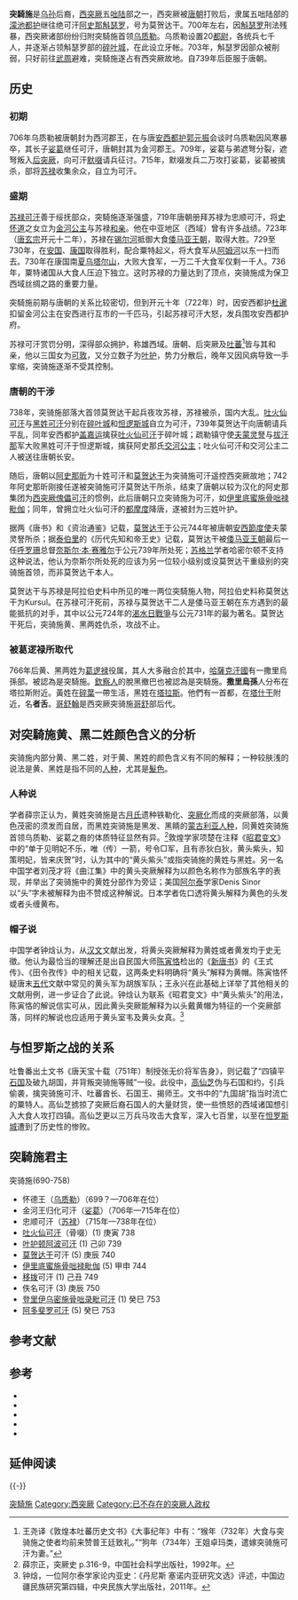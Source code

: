 {{中国历史上的新疆}}

'''突騎施'''是[[乌孙|乌孙]]后裔，[[西突厥|西突厥]]五[[咄陆|咄陆]]部之一，西突厥被[[唐朝|唐朝]]打败后，隶属五咄陆部的[[濛池都护府|濛池都护]]继往绝可汗[[阿史那斛瑟罗|阿史那斛瑟罗]]，号为莫贺达干。700年左右，因[[阿史那斛瑟罗|斛瑟罗]]刑法残暴，西突厥诸部纷纷归附突騎施首领[[乌质勒|乌质勒]]。乌质勒设置20[[都尉|都尉]]，各统兵七千人，并逐渐占领斛瑟罗部的[[碎叶城|碎叶城]]，在此设立牙帐。703年，斛瑟罗因部众被削弱，只好前往[[武周|武周]]避难，突騎施遂占有西突厥故地。自739年后臣服于唐朝。

==历史==
===初期===
706年乌质勒被唐朝封为西河郡王，在与唐[[安西都护府|安西都护]][[郭元振|郭元振]]会谈时乌质勒因风寒暴卒，其长子[[娑葛|娑葛]]继任可汗，唐朝封其为金河郡王。709年，娑葛与弟遮弩分裂，遮弩叛入[[后突厥|后突厥]]，向可汗[[默啜|默啜]]请兵征讨。715年，默啜发兵二万攻打娑葛，娑葛被擒杀，部将[[苏禄可汗|苏禄]]收集余众，自立为可汗。

===盛期===
[[苏禄可汗|苏禄可汗]]善于绥抚部众，突騎施逐渐强盛，719年唐朝册拜苏禄为忠顺可汗，将[[史怀道|史怀道]]之女立为[[金河公主|金河公主]]与苏禄[[和亲|和亲]]。他在中亚地区（西域）曾有许多战绩。723年（[[唐玄宗|唐玄宗]]开元十二年），苏禄在[[锡尔河|锡尔河]]抵御大食[[倭马亚王朝|倭马亚王朝]]，取得大胜。729至730年，在[[安国_(昭武九姓)|安国]]、[[撒馬爾罕|康国]]取得胜利，配合粟特起义，将大食军从[[阿姆河|阿姆河]]以东一扫而去。730年在康国南[[夏乌塔尔山|夏乌塔尔山]]，大败大食军，一万二千大食军仅剩一千人。736年，粟特诸国从大食人压迫下独立。这时苏禄的力量达到了顶点，突骑施成为保卫西域丝绸之路的重要力量。

突騎施前期与唐朝的关系比较密切，但到开元十年（722年）时，因安西都护[[杜暹|杜暹]]扣留金河公主在安西进行互市的一千匹马，引起苏禄可汗大怒，发兵围攻安西都护府。

苏禄可汗赏罚分明，深得部众拥护，称雄西域。唐朝、后突厥及[[吐蕃|吐蕃]]<ref>王尧译《敦煌本吐蕃历史文书》《大事纪年》中有：“猴年（732年）大食与突骑施之使者均前来赞普王廷致礼。”“狗年（734年）王姐卓玛类，遣嫁突骑施可汗为妻。”</ref>皆与其和亲，他以三国女为[[可敦|可敦]]，又分立数子为[[叶护|叶护]]，势力分散后，晚年又因风病导致一手挛缩，突骑施逐渐不受其控制。

===唐朝的干涉===
738年，突骑施部落大首领莫贺达干起兵夜攻苏禄，苏禄被杀，国内大乱。[[吐火仙可汗|吐火仙可汗]]与[[尔微特勒|黑姓可汗]]分别在[[碎叶城|碎叶城]]和[[怛逻斯|怛逻斯城]]自立为可汗，739年莫贺达干向唐朝请兵平乱，同年安西都护[[盖嘉运|盖嘉运]]擒获[[吐火仙可汗|吐火仙可汗]]于碎叶城；疏勒镇守使[[夫蒙灵詧|夫蒙灵詧]]与[[拔汗那|拔汗那]]军大败黑姓可汗于怛逻斯城，擒获阿史那氏[[交河公主|交河公主]]；吐火仙可汗和交河公主二人被送往唐朝长安。

随后，唐朝以[[阿史那昕|阿史那昕]]为十姓可汗和[[莫贺达干|莫贺达干]]为突骑施可汗遥控西突厥故地；742年阿史那昕刚接任遂被突骑施可汗莫贺达干所杀，结束了唐朝以较为汉化的阿史那集团为[[西突厥可汗列表|西突厥傀儡可汗]]的惯例，此后唐朝只立突骑施为可汗，如[[伊里底蜜施骨咄禄毗伽|伊里底蜜施骨咄禄毗伽]]；同年，曾拥立吐火仙可汗的[[都摩度|都摩度]]降唐，遂被封为三姓叶护。

据两《唐书》和《资治通鉴》记载，[[莫贺达干|莫贺达干]]于公元744年被唐朝[[安西節度使|安西節度使]]夫蒙灵詧所杀；据[[泰伯里|泰伯里]]的《历代先知和帝王史》记载，莫贺达干被[[倭马亚王朝|倭马亚王朝]]最后一任[[大呼罗珊|呼罗珊]]总督[[奈斯尔·本·赛雅尔|奈斯尔·本·赛雅尔]]于公元739年所处死；[[苏格兰|苏格兰]]学者哈密尔顿不支持这种说法，他认为奈斯尔所处死的应该为另一位较小级别或没莫贺达干重级别的突骑施首领，而非莫贺达干本人。{{sfn|Gibb|1923|p=91}}{{sfn|Hillenbrand|1989|pp=23, 25–27}}{{sfn|Blankinship|1994|pp=183–184}}

莫贺达干与苏禄是阿拉伯史料中所见的唯一两位突騎施人物，阿拉伯史料称莫贺达干为Kursul。{{sfn|Sinor|Klyashtorny|1996|p=346}}{{sfn|Kennedy|2007|p=277}}在苏禄可汗死前，苏禄与莫贺达干二人是倭马亚王朝在东方遇到的最能抵抗的对手，其中以公元724年的[[渴水日戰爭|渴水日戰爭]]与公元731年的{{link-en|隘路战役|Battle of the Defile}}最为著名。莫贺达干死后，突骑施黄、黑两姓仇杀，攻战不止。

===被葛逻禄所取代===
766年后黄、黑两姓为[[葛逻禄|葛逻禄]]役属，其人大多融合於其中，[[哈薩克汗國|哈薩克汗國]]有一撒里烏孫部。被認為是突騎施。[[欽察人|欽察人]]的脫黑撤巴也被認為是突騎施。'''撒里烏孫'''人分布在塔拉斯附近。黃姓在[[碎葉|碎葉]]一帶生活，黑姓在[[塔拉斯|塔拉斯]]。他們有一首都，在[[塔什干|塔什干]]附近，名'''者舌'''。[[哥舒翰|哥舒翰]]是西突厥突骑施[[哥舒姓|哥舒]]部后代。

==对突騎施黄、黑二姓颜色含义的分析==
突骑施内部分黄、黑二姓，对于黄、黑姓的颜色含义有不同的解释；一种较肤浅的说法是黄、黑姓是指不同的[[人种|人种]]，尤其是[[髮色|髮色]]。

===人种说===
学者薛宗正认为，黄姓突骑施是古[[月氏|月氏]]遗种铁勒化、[[突厥化|突厥化]]而成的突厥部落，以黄色茂密的须发而自居，而黑姓突骑施是黑发、黑睛的[[黄色人种|蒙古利亚人种]]，同黄姓突骑施首领乌质勒、娑葛之裔的体质特征显然有异。<ref>薛宗正，突厥史 p.316-9，中国社会科学出版社，1992年。</ref>敦煌学家项楚在注释《[[敦煌变文集|昭君变文]]》中的“单于见明妃不乐，唯（传）一箭，号令□军，且有赤狄白狄，黄头紫头，知策明妃，皆来庆贺”时，认为其中的“黄头紫头”或指突骑施的黄姓与黑姓。另一名中国学者刘茂才将《曲江集》中的黄头突厥解释为以颜色名称作为部族名字的表现，并举出了突骑施中的黄姓分部作为旁证；美国[[阿爾泰語|阿尔泰]]学家Denis Sinor以“头”字未被解释为由不赞成这种解说。日本学者佐口透将黄头解释为黄色的头发或者头缠黄布。

===帽子说===
中国学者钟焓认为，从[[汉文|汉文]]文献出发，将黄头突厥解释为黄姓或者黄发均于史无徵。他认为最恰当的理解还是出自民国大师[[陈寅恪|陈寅恪]]检出的《[[新唐书|新唐书]]》的《王式传》、《田令孜传》中的相关记载，这两条史料明确将“黄头”解释为黄帽。陈寅恪怀疑唐末[[五代|五代]]文献中常见的黄头军为胡族军队；王永兴在此基础上详举了其他相关的文献用例，进一步证合了此说。钟焓认为联系《昭君变文》中“黄头紫头”的用法，陈寅恪的解说信实可从，因此黄头突厥能解释为以头戴黄帽为特征的一个突厥部落，同样的解说也应适用于黄头室韦及黄头女真。<ref>钟焓，一位阿尔泰学家论内亚史：《丹尼斯 塞诺内亚研究文选》评述，中国边疆民族研究第四辑，中央民族大学出版社，2011年。</ref>

==与怛罗斯之战的关系==
吐鲁番出土文书《唐天宝十载（751年）制授张无价将军告身》，则记载了“四镇平[[石国|石国]]及破九胡国，并背叛突骑施等贼”一役。此役中，[[高仙芝|高仙芝]]伪与石国和约，引兵偷袭，擒突骑施可汗、吐蕃酋长、石国王、揭师王。文书中的“九国胡”指当时流亡的粟特人。高仙芝掳掠了突厥后裔石国人的大量财货，使一些愤怒的西域诸国想引入大食人攻打四镇。高仙芝更以三万兵马攻击大食军，深入七百里，以至在[[怛罗斯之战|怛罗斯城]]遭到了历史性的惨败。

==突騎施君主==
突骑施(690-758)
*怀德王（[[乌质勒|乌质勒]]）（699？—706年在位）
*金河王归化可汗（[[娑葛|娑葛]]）（706年—715年在位）
*忠顺可汗（[[苏禄可汗|苏禄]]）（715年—738年在位）
*[[吐火仙可汗|吐火仙可汗]]（骨啜）(1) 	庚寅 	738
*[[尔微特勒|叶护顿阿波可汗]] 	(1) 	己卯 	739
*[[莫贺达干|莫贺达干]]可汗 	(5) 	庚辰 	740
*[[伊里底蜜施骨咄禄毗伽|伊里底蜜施骨咄禄毗伽]] 	(5) 	甲申 	744
*[[移拨|移拨]]可汗 	(1) 	己丑 	749
*佚名可汗 	(3) 	庚辰 	750
*[[登里伊罗蜜施|登里伊乌密施骨咄录毗可汗]] 	(1) 	癸巳 	753
*[[阿多裴罗|阿多斐罗可汗]] 	(5) 	癸巳 	753

== 参考文献 ==
{{Reflist|2}}
== 参考 ==
* {{cite book | title = The End of the Jihâd State: The Reign of Hishām ibn ʻAbd al-Malik and the Collapse of the Umayyads | first = Khalid Yahya | last = Blankinship | authorlink = Khalid Yahya Blankinship | publisher = State University of New York Press | location = Albany, NY | year = 1994 | isbn = 978-0-7914-1827-7 | url = http://books.google.com/books?id=Jz0Yy053WS4C | ref = harv | access-date = 2015-06-03 | archive-date = 2019-01-08 | archive-url = https://web.archive.org/web/20190108052502/https://books.google.com/books?id=Jz0Yy053WS4C&hl=en | dead-url = no }}
* {{cite book|title=The Arab Conquests in Central Asia|first=H. A. R.|last=Gibb|authorlink=H. A. R. 吉布|publisher=The Royal Asiatic Society|location=London|year=1923|url=http://www.archive.org/details/arabconquestsinc00gibbuoft|oclc=499987512|ref=harv}}
* {{cite book | title=The History of Al-Tabari, Vol. XXVI. The Waning of the Umayyad Caliphate: Prelude to Revolution, A.D. 738–744 / A.H. 121–126 | editor-first=Carole | editor-last = Hillenbrand | url=http://books.google.com/books?id=MxTWmfKEloAC | year = 1989 | publisher = State University of New York Press | location = Albany, NY | isbn = 0-88706-810-3 | ref=harv}}
* {{cite book | chapter = The Türk Empire | first1 = D. | last1 = Sinor | first2 = S. G. | last2 = Klyashtorny | pages = 327–348 | editor-first = B. A. | editor-last = Litvinsky | title = History of civilizations of Central Asia, Volume III: The crossroads of civilizations: A.D. 250 to 750 | location = Paris | publisher = UNESCO Publishing | year = 1996 | isbn = 92-3-103211-9 | url = http://books.google.com/books?id=883OZBe2sMYC&pg=PA327#v=onepage&q&f=false| ref=harv}}
* {{cite book|title=The Great Arab Conquests: How the Spread of Islam Changed the World We Live In|last=Kennedy|first=Hugh N.|authorlink=休·肯尼迪|location=Philadelphia, PA|publisher=Da Capo Press|year=2007|isbn=978-0-306-81740-3|ref=harv}}

== 延伸阅读 ==
{{Wikisource further reading}}

{{-}}
{{Turkic peoples}}

[[Category:突騎施|]]
[[Category:西突厥|Category:西突厥]]
[[Category:已不存在的突厥人政权|Category:已不存在的突厥人政权]]
